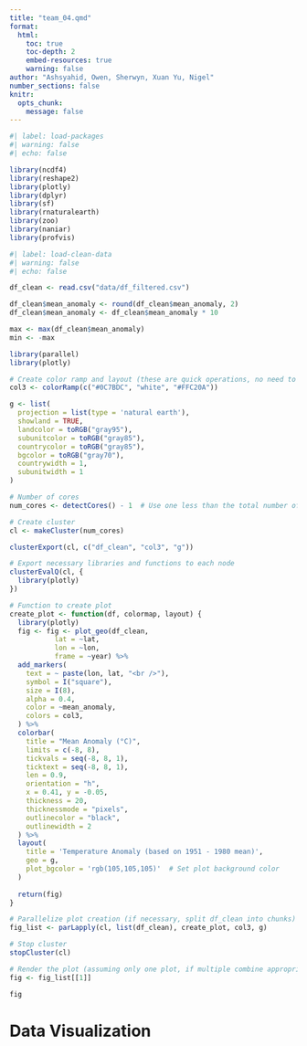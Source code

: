 ```yaml
---
title: "team_04.qmd"
format: 
  html:
    toc: true
    toc-depth: 2
    embed-resources: true
    warning: false
author: "Ashsyahid, Owen, Sherwyn, Xuan Yu, Nigel"
number_sections: false
knitr:
  opts_chunk:
    message: false
---
```


```r
#| label: load-packages
#| warning: false
#| echo: false

library(ncdf4)
library(reshape2)
library(plotly)
library(dplyr)
library(sf)
library(rnaturalearth)
library(zoo)
library(naniar)
library(profvis)
```


```r
#| label: load-clean-data
#| warning: false
#| echo: false

df_clean <- read.csv("data/df_filtered.csv")

df_clean$mean_anomaly <- round(df_clean$mean_anomaly, 2)
df_clean$mean_anomaly <- df_clean$mean_anomaly * 10

max <- max(df_clean$mean_anomaly)
min <- -max
```

```r
library(parallel)
library(plotly)

# Create color ramp and layout (these are quick operations, no need to parallelize)
col3 <- colorRamp(c("#0C7BDC", "white", "#FFC20A"))

g <- list(
  projection = list(type = 'natural earth'),
  showland = TRUE,
  landcolor = toRGB("gray95"),
  subunitcolor = toRGB("gray85"),
  countrycolor = toRGB("gray85"),
  bgcolor = toRGB("gray70"),
  countrywidth = 1,
  subunitwidth = 1
)

# Number of cores
num_cores <- detectCores() - 1  # Use one less than the total number of cores

# Create cluster
cl <- makeCluster(num_cores)

clusterExport(cl, c("df_clean", "col3", "g"))

# Export necessary libraries and functions to each node
clusterEvalQ(cl, {
  library(plotly)
})

# Function to create plot
create_plot <- function(df, colormap, layout) {
  library(plotly)
  fig <- fig <- plot_geo(df_clean, 
           lat = ~lat, 
           lon = ~lon, 
           frame = ~year) %>%
  add_markers(
    text = ~ paste(lon, lat, "<br />"),
    symbol = I("square"),
    size = I(8),
    alpha = 0.4,
    color = ~mean_anomaly,
    colors = col3,
  ) %>%
  colorbar(
    title = "Mean Anomaly (°C)", 
    limits = c(-8, 8), 
    tickvals = seq(-8, 8, 1), 
    ticktext = seq(-8, 8, 1), 
    len = 0.9,
    orientation = "h", 
    x = 0.41, y = -0.05, 
    thickness = 20, 
    thicknessmode = "pixels", 
    outlinecolor = "black", 
    outlinewidth = 2
  ) %>%
  layout(
    title = 'Temperature Anomaly (based on 1951 - 1980 mean)',
    geo = g,
    plot_bgcolor = 'rgb(105,105,105)'  # Set plot background color
  )
  
  return(fig)
}

# Parallelize plot creation (if necessary, split df_clean into chunks)
fig_list <- parLapply(cl, list(df_clean), create_plot, col3, g)

# Stop cluster
stopCluster(cl)

# Render the plot (assuming only one plot, if multiple combine appropriately)
fig <- fig_list[[1]]

fig

```

# Data Visualization
